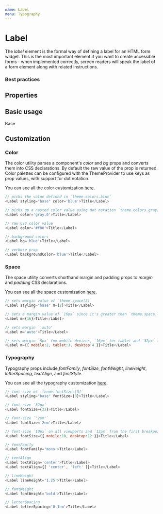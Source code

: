 ```yaml
---
name: Label
menu: Typography
---
```



# Label

The _label_ element is the formal way of defining a label for an HTML form widget. This is the most important element if you want to create accessible forms - when implemented correctly, screen readers will speak the label of a form element along with related instructions.

### Best practices

## Properties

<Props of={Label} />

## Basic usage

<Playground>
    <Label styling="base">Base</Label>
</Playground>

## Customization

### Color

The color utility parses a component's _color_ and _bg_ props and converts them into CSS declarations. By default the raw value of the prop is returned. Color palettes can be configured with the ThemeProvider to use keys as prop values, with support for dot notation.

You can see all the color customization [here](https://styled-system.com/api/#color).

```javascript
// picks the value defined in `theme.colors.blue`
<Label styling="base" color='blue'>Title</Label>

// picks up a nested color value using dot notation `theme.colors.gray[0]`
<Label color='gray.0'>Title</Label>

// raw CSS color value
<Label color='#f00'>Title</Label>

// background colors
<Label bg='blue'>Title</Label>

// verbose prop
<Label backgroundColor='blue'>Title</Label>
```

### Space

The space utility converts shorthand margin and padding props to _margin_ and _padding_ CSS declarations.

You can see all the space customization [here](https://styled-system.com/api#space).

```javascript
// sets margin value of `theme.space[2]`
<Label styling="base" m={2}>Title</Label>

// sets a margin value of `16px` since it's greater than `theme.space.length`
<Label m={16}>Title</Label>

// sets margin `'auto'`
<Label m='auto'>Title</Label>

// sets margin `8px` fom mobile devices, `16px` for tablet and `32px` for desktop from the first breakpoint and up
<Label m={{ mobile:2, tablet:3, desktop:4 }}>Title</Label>
```

### Typography

Typography props include _fontFamily_, _fontSize_, _fontWeight_, _lineHeight_, _letterSpacing_, _textAlign_, and _fontStyle_.

You can see all the typography customization [here](https://styled-system.com/api/#typography).

```javascript
// font-size of `theme.fontSizes[3]`
<Label styling="base" fontSize={3}>Title</Label>

// font-size `32px`
<Label fontSize={32}>Title</Label>

// font-size `'2em'`
<Label fontSize='2em'>Title</Label>

// font-size `10px` on all viewports and `12px` from the first breakpoint and up
<Label fontSize={{ mobile:10, desktop:12 }}>Title</Label>

// fontFamily
<Label fontFamily='mono'>Title</Label>

// textAlign
<Label textAlign='center'>Title</Label>
<Label textAlign={[ 'center', 'left' ]}>Title</Label>

// lineHeight
<Label lineHeight='1.25'>Title</Label>

// fontWeight
<Label fontWeight='bold'>Title</Label>

// letterSpacing
<Label letterSpacing='0.1em'>Title</Label>
```
